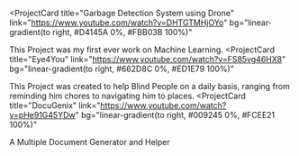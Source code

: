<ProjectCard
  title="Garbage Detection System using Drone"
  link="https://www.youtube.com/watch?v=DHTGTMHjOYo"
  bg="linear-gradient(to right, #D4145A 0%, #FBB03B 100%)"
>
  This Project was my first ever work on Machine Learning.
</ProjectCard>
<ProjectCard
  title="Eye4You"
  link="https://www.youtube.com/watch?v=FS85vg46HX8"
  bg="linear-gradient(to right, #662D8C 0%, #ED1E79 100%)"
>
  This Project was created to help Blind People on a daily basis, ranging from reminding him chores to navigating him to places.
</ProjectCard>
<ProjectCard
  title="DocuGenix"
  link="https://www.youtube.com/watch?v=pHe91G45YDw"
  bg="linear-gradient(to right, #009245 0%, #FCEE21 100%)"
>
  A Multiple Document Generator and Helper
</ProjectCard>
